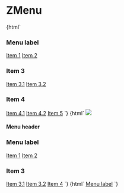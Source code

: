 
<Meta title="Navigation/ZMenu" component="z-menu" />

# ZMenu

<Preview>
  <Story name="ZMenu - floating content layout">
    {html`
      <z-menu .active=${boolean('active', false)} .floating=${boolean('floating', true)}>
          <h3>Menu label</h3>
          <a href="" slot="item">Item 1</a>
          <a href="" slot="item">Item 2</a>
          <z-menu-section slot="item">
            <h3>Item 3</h3>
            <a href="" slot="item">Item 3.1</a>
            <a href="" slot="item">Item 3.2</a>
          </z-menu-section>
          <z-menu-section slot="item">
            <h3>Item 4</h3>
            <a href="" slot="item">Item 4.1</a>
            <a href="" slot="item">Item 4.2</a>
          </z-menu-section>
          <a href="" slot="item">Item 5</a>
      </z-menu>
    `}
  </Story>
  <Story name="ZMenu with header">
    {html`
      <z-menu .floating=${boolean('floating', true)} .active=${boolean('active', false)}>
          <img slot="header" src="https://i.pinimg.com/originals/b9/fc/7e/b9fc7e6b2dd2ca128bcc3412e68994f0.jpg">
          <h4 slot="header">Menu header</h4>
          <h3>Menu label</h3>
          <a href="" slot="item">Item 1</a>
          <a href="" slot="item">Item 2</a>
          <z-menu-section slot="item">
            <h3>Item 3</h3>
            <a href="" slot="item">Item 3.1</a>
            <a href="" slot="item">Item 3.2</a>
          </z-menu-section>
          <a href="" slot="item">Item 4</a>
      </z-menu>
    `}
  </Story>
  <Story name="ZMenu active without items">
    {html`
      <z-menu .active=${boolean('active', false)}>
          <a href="">Menu label</a>
      </z-menu>
    `}
  </Story>
</Preview>

<Props of="z-menu" />
